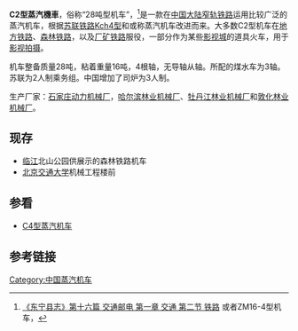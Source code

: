 {{Infobox Locomotive|
name=C2型蒸汽機車|
powertype=蒸汽機車|
image= |
caption= |
designer= | 
builder=[[石家庄动力机械厂|石家庄动力机械厂]]|
buildmodel=C2|
builddate=1952年—2013年|
totalproduction=|
aarwheels=0-4-0 |
whytetype=0-8-0|
gauge=0,762 mm|
driversize=|
wheelbase = |
length= 10,900 mm|
width = 2,050mm|
height= 3.150mm|
weight=28.0 t (整备质量)<ref>[http://homepage2.nifty.com/QJSYJ/T-C2.htm C2]{{Dead link|date=2018年8月 |bot=InternetArchiveBot |fix-attempted=yes }}_SLProfile_STEAM IN CHINA</ref> |
weightondrivers= |
tenderweight= |
fueltype = 煤|
fuelcap = |
watercap = |
boiler = |
boilerpressure = |
firearea = |
totalsurface = |
cylindercount= |
cylindersize = |
valvegear = |
topspeed = |
}}

'''C2型蒸汽機車'''，俗称“28吨型机车”，<ref>[http://www.mdjlib.cn/showdf2.asp?id=3672 《东宁县志》第十六篇  交通邮电 第一章  交通 第二节  铁路] {{Wayback|url=http://www.mdjlib.cn/showdf2.asp?id=3672 |date=20150402093512 }}或者ZM16-4型机车，</ref>是一款在[[中国大陆|中国大陆]][[窄轨铁路|窄轨铁路]]运用比较广泛的蒸汽机车，根据[[苏联铁路|苏联铁路]][[Kch4型蒸汽机车|Kch4型]]和{{link-ru|Kp4型|Кп4}}或称{{link-ru|Лт-4|Паровоз Пт-4}}蒸汽机车改进而来。大多数C2型机车在[[地方铁路|地方铁路]]、[[森林铁路|森林铁路]]，以及[[厂矿铁路|厂矿铁路]]服役，一部分作为某些[[影视城|影视城]]的道具火车，用于[[影视拍摄|影视拍摄]]。

机车整备质量28吨，粘着重量16吨，4根轴，无导轴从轴。所配的煤水车为3轴。苏联为2人制乘务组。中国增加了司炉为3人制。

生产厂家：[[石家庄动力机械厂|石家庄动力机械厂]]，[[哈尔滨林业机械厂|哈尔滨林业机械厂]]、[[牡丹江林业机械厂|牡丹江林业机械厂]]和[[敦化林业机械厂|敦化林业机械厂]]。

==现存 ==
*[[临江市|临江]]北山公园供展示的森林铁路机车
*[[北京交通大学|北京交通大学]]机械工程楼前

== 参看 ==
*[[C4型蒸汽机车|C4型蒸汽机车]]

== 参考链接 ==
<references />

{{China-loco|s}}

[[Category:中国蒸汽机车|Category:中国蒸汽机车]]